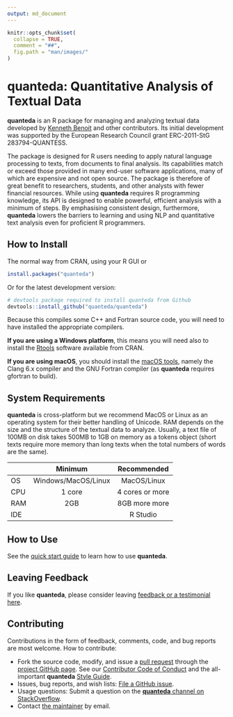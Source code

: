 ```yaml
---
output: md_document
---
```



```r
knitr::opts_chunk$set(
  collapse = TRUE,
  comment = "##",
  fig.path = "man/images/"
)
```

# quanteda: Quantitative Analysis of Textual Data

**quanteda** is an R package for managing and analyzing textual data developed by [Kenneth Benoit](http://kenbenoit.net) and other contributors. Its initial development was supported by the European Research Council grant ERC-2011-StG 283794-QUANTESS.

The package is designed for R users needing to apply natural language
processing to texts, from documents to final analysis.  Its
capabilities match or exceed those provided in many end-user software
applications, many of which are expensive and not open source.  The package is
therefore of great benefit to researchers, students, and other analysts with
fewer financial resources.  While using **quanteda** requires R programming
knowledge, its API is designed to enable powerful, efficient analysis with a
minimum of steps.  By emphasising consistent design, furthermore, **quanteda**
lowers the barriers to learning and using NLP and quantitative text analysis
even for proficient R programmers.

## How to Install

The normal way from CRAN, using your R GUI or 
```r
install.packages("quanteda") 
```

Or for the latest development version:
```r
# devtools package required to install quanteda from Github 
devtools::install_github("quanteda/quanteda") 
```

Because this compiles some C++ and Fortran source code, you will need to have installed the appropriate compilers.

**If you are using a Windows platform**, this means you will need also to install
the [Rtools](https://CRAN.R-project.org/bin/windows/Rtools/) software available
from CRAN.  

**If you are using macOS**, you should install the 
[macOS tools](https://cran.r-project.org/bin/macosx/tools/), 
namely the Clang 6.x compiler and the GNU Fortran compiler (as **quanteda** requires gfortran to build).

## System Requirements

**quanteda** is cross-platform but we recommend MacOS or Linux as an operating system for their better handling of Unicode. RAM depends on the size and the structure of the textual data to analyze. Usually, a text file of 100MB on disk takes 500MB to 1GB on memory as a tokens object (short texts require more memory than long texts when the total numbers of words are the same). 

| | Minimum | Recommended |
| --- | :---: | :---: |
| OS | Windows/MacOS/Linux | MacOS/Linux |
| CPU | 1 core | 4 cores or more |
| RAM | 2GB | 8GB more more |
| IDE | | R Studio |    

## How to Use 

See the [quick start guide](https://quanteda.io/articles/quickstart.html) to learn how to use **quanteda**.

## Leaving Feedback

If you like **quanteda**, please consider leaving [feedback or a testimonial here](https://github.com/quanteda/quanteda/issues/461).

## Contributing

Contributions in the form of feedback, comments, code, and bug reports are most welcome.  How to contribute:

*  Fork the source code, modify, and issue a [pull request](https://help.github.com/articles/creating-a-pull-request-from-a-fork/) through the [project GitHub page](https://github.com/quanteda/quanteda).  See our [Contributor Code of Conduct](https://github.com/quanteda/quanteda/blob/master/CONDUCT.md) and the all-important **quanteda** [Style Guide](https://github.com/quanteda/quanteda/wiki/Style-guide).
*  Issues, bug reports, and wish lists: [File a GitHub issue](https://github.com/quanteda/quanteda/issues).
*  Usage questions:  Submit a question on the [**quanteda** channel on StackOverflow](https://stackoverflow.com/questions/tagged/quanteda).
*  Contact [the maintainer](mailto:kbenoit@lse.ac.uk) by email.

